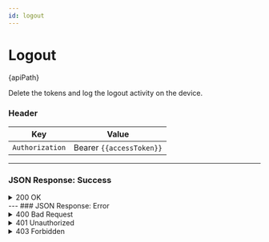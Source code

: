 ```yaml
---
id: logout
---
```







# Logout


<div className="highlight-box">
  <HttpMethodTag method={method} /> {apiPath}
</div>




Delete the tokens and log the logout activity on the device.

### Header

| Key      | Value     |
|-------------|----------|
| `Authorization` | Bearer `{{accessToken}}`|






---
### JSON Response: Success 
<details className='details-custom'>
 <summary>200 OK</summary>
```JSON
{
  "code": "LOGOUT_SUCCESS",
  "message": "The session was successfully terminated."
}
```
</details>
---
### JSON Response: Error

<details className='details-custom'>
 <summary>400 Bad Request</summary>

```JSON
{
  "code": "INVALID_REQUEST",
  "message": "The authorization token is required."
}
```
</details>


<details className='details-custom'>
<summary>401 Unauthorized</summary>

```JSON
{
  "code": "TOKEN_INVALID",
  "message": "The authorization token is invalid or has expired."
}
```

</details>
<details className='details-custom'>

<summary> 403 Forbidden</summary>
```JSON
{
  "code": "TOKEN_FORBIDDEN",
  "message": "You do not have permission to log out from this session."
}

```
</details>
<details className='details-custom'>

<summary> 500 Internal Server Error</summary>
```JSON
{
  "code": "INTERNAL_SERVER_ERROR",
  "message": "An unexpected error occurred while validating the OTP. Please try again later."
}

```
</details>
